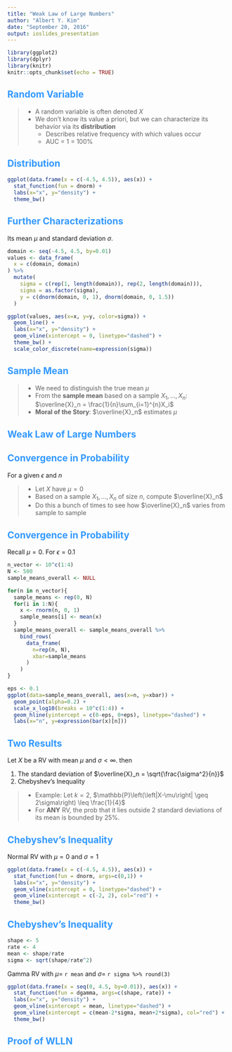 ```yaml
---
title: "Weak Law of Large Numbers"
author: "Albert Y. Kim"
date: "September 20, 2016"
output: ioslides_presentation
---
```


<style>
h2 { 
 color: #3399ff;		
}
h3 { 
 color: #3399ff;		
}
slides > slide.backdrop {
  background: white;
}
</style>

```r
library(ggplot2)
library(dplyr)
library(knitr)
knitr::opts_chunk$set(echo = TRUE)
```



## Random Variable

> * A random variable is often denoted $X$
> * We don't know its value a priori, but we can characterize its behavior via its **distribution**
>     + Describes relative frequency with which values occur
>     + AUC = 1 = 100%



## Distribution

```r
ggplot(data.frame(x = c(-4.5, 4.5)), aes(x)) + 
  stat_function(fun = dnorm) + 
  labs(x="x", y="density") +
  theme_bw()
```



## Further Characterizations

Its mean $\mu$ and standard deviation $\sigma$.

```r
domain <- seq(-4.5, 4.5, by=0.01)
values <- data_frame(
  x = c(domain, domain)
) %>% 
  mutate(
    sigma = c(rep(1, length(domain)), rep(2, length(domain))),
    sigma = as.factor(sigma),
    y = c(dnorm(domain, 0, 1), dnorm(domain, 0, 1.5))
  )

ggplot(values, aes(x=x, y=y, color=sigma)) + 
  geom_line() +
  labs(x="x", y="density") + 
  geom_vline(xintercept = 0, linetype="dashed") +
  theme_bw() + 
  scale_color_discrete(name=expression(sigma))
```




## Sample Mean

> - We need to distinguish the true mean $\mu$ 
> - From the **sample mean** based on a sample $X_1, \ldots, X_n$: $\overline{X}_n = \frac{1}{n}\sum_{i=1}^{n}X_i$
> - **Moral of the Story**: $\overline{X}_n$ estimates $\mu$



## Weak Law of Large Numbers







## Convergence in Probability

For a given $\epsilon$ and $n$

> - Let $X$ have $\mu=0$
> - Based on a sample $X_1, \ldots, X_n$ of size $n$, compute $\overline{X}_n$
> - Do this a bunch of times to see how $\overline{X}_n$ varies from sample to sample



## Convergence in Probability

Recall $\mu=0$.  For $\epsilon=0.1$

```r
n_vector <- 10^c(1:4)
N <- 500
sample_means_overall <- NULL

for(n in n_vector){
  sample_means <- rep(0, N)
  for(i in 1:N){
    x <- rnorm(n, 0, 1)
    sample_means[i] <- mean(x)
  }
  sample_means_overall <- sample_means_overall %>% 
    bind_rows(
      data_frame(
        n=rep(n, N),
        xbar=sample_means
      )
    )
}

eps <- 0.1
ggplot(data=sample_means_overall, aes(x=n, y=xbar)) +
  geom_point(alpha=0.2) +
  scale_x_log10(breaks = 10^c(1:4)) + 
  geom_hline(yintercept = c(0-eps, 0+eps), linetype="dashed") +
  labs(x="n", y=expression(bar(x)[n])) 
```



## Two Results

Let $X$ be a RV with mean $\mu$ and $\sigma<\infty$. then

1. The standard deviation of $\overline{X}_n = \sqrt{\frac{\sigma^2}{n}}$
1. Chebyshev's Inequality

  
  
  
  

> * Example: Let $k=2$, $\mathbb{P}\left(\left|X-\mu\right| \geq 2\sigma\right) \leq \frac{1}{4}$
> * For **ANY** RV, the prob that it lies outside 2 standard deviations of its mean is bounded by 25%.



## Chebyshev's Inequality

Normal RV with $\mu=0$ and $\sigma=1$

```r
ggplot(data.frame(x = c(-4.5, 4.5)), aes(x)) + 
  stat_function(fun = dnorm, args=c(0,1)) + 
  labs(x="x", y="density") + 
  geom_vline(xintercept = 0, linetype="dashed") +
  geom_vline(xintercept = c(-2, 2), col="red") +
  theme_bw()
```



## Chebyshev's Inequality

```r
shape <- 5
rate <- 4
mean <- shape/rate
sigma <- sqrt(shape/rate^2)
```


Gamma RV with $\mu=$ `r mean` and $\sigma=$ `r sigma %>% round(3)`

```r
ggplot(data.frame(x = seq(0, 4.5, by=0.01)), aes(x)) + 
  stat_function(fun = dgamma, args=c(shape, rate)) + 
  labs(x="x", y="density") + 
  geom_vline(xintercept = mean, linetype="dashed") +
  geom_vline(xintercept = c(mean-2*sigma, mean+2*sigma), col="red") +
  theme_bw()
```



## Proof of WLLN
